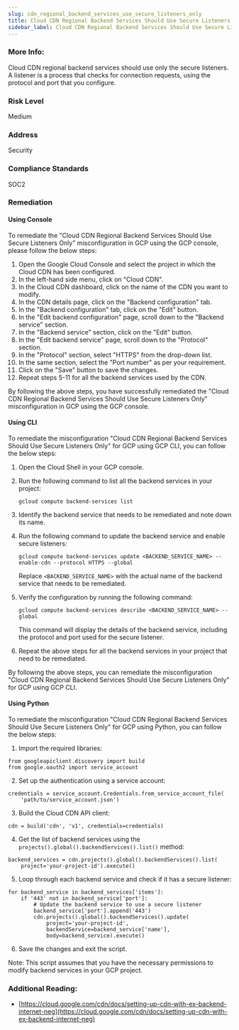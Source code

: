 ```yaml
---
slug: cdn_regional_backend_services_use_secure_listeners_only
title: Cloud CDN Regional Backend Services Should Use Secure Listeners Only
sidebar_label: Cloud CDN Regional Backend Services Should Use Secure Listeners Only
---
```


### More Info:

Cloud CDN regional backend services should use only the secure listeners. A listener is a process that checks for connection requests, using the protocol and port that you configure.

### Risk Level

Medium

### Address

Security

### Compliance Standards

SOC2

### Remediation

#### Using Console

To remediate the "Cloud CDN Regional Backend Services Should Use Secure Listeners Only" misconfiguration in GCP using the GCP console, please follow the below steps:

1. Open the Google Cloud Console and select the project in which the Cloud CDN has been configured.
2. In the left-hand side menu, click on "Cloud CDN".
3. In the Cloud CDN dashboard, click on the name of the CDN you want to modify.
4. In the CDN details page, click on the "Backend configuration" tab.
5. In the "Backend configuration" tab, click on the "Edit" button.
6. In the "Edit backend configuration" page, scroll down to the "Backend service" section.
7. In the "Backend service" section, click on the "Edit" button.
8. In the "Edit backend service" page, scroll down to the "Protocol" section.
9. In the "Protocol" section, select "HTTPS" from the drop-down list.
10. In the same section, select the "Port number" as per your requirement.
11. Click on the "Save" button to save the changes.
12. Repeat steps 5-11 for all the backend services used by the CDN.

By following the above steps, you have successfully remediated the "Cloud CDN Regional Backend Services Should Use Secure Listeners Only" misconfiguration in GCP using the GCP console.

#### Using CLI

To remediate the misconfiguration "Cloud CDN Regional Backend Services Should Use Secure Listeners Only" for GCP using GCP CLI, you can follow the below steps:

1. Open the Cloud Shell in your GCP console.

2. Run the following command to list all the backend services in your project:

   ```
   gcloud compute backend-services list
   ```

3. Identify the backend service that needs to be remediated and note down its name.

4. Run the following command to update the backend service and enable secure listeners:

   ```
   gcloud compute backend-services update <BACKEND_SERVICE_NAME> --enable-cdn --protocol HTTPS --global
   ```

   Replace `<BACKEND_SERVICE_NAME>` with the actual name of the backend service that needs to be remediated.

5. Verify the configuration by running the following command:

   ```
   gcloud compute backend-services describe <BACKEND_SERVICE_NAME> --global
   ```

   This command will display the details of the backend service, including the protocol and port used for the secure listener.

6. Repeat the above steps for all the backend services in your project that need to be remediated.

By following the above steps, you can remediate the misconfiguration "Cloud CDN Regional Backend Services Should Use Secure Listeners Only" for GCP using GCP CLI.

#### Using Python

To remediate the misconfiguration "Cloud CDN Regional Backend Services Should Use Secure Listeners Only" for GCP using Python, you can follow the below steps:

1. Import the required libraries:

```
from googleapiclient.discovery import build
from google.oauth2 import service_account
```

2. Set up the authentication using a service account:

```
credentials = service_account.Credentials.from_service_account_file(
    'path/to/service_account.json')
```

3. Build the Cloud CDN API client:

```
cdn = build('cdn', 'v1', credentials=credentials)
```

4. Get the list of backend services using the `projects().global().backendServices().list()` method:

```
backend_services = cdn.projects().global().backendServices().list(
    project='your-project-id').execute()
```

5. Loop through each backend service and check if it has a secure listener:

```
for backend_service in backend_services['items']:
    if '443' not in backend_service['port']:
        # Update the backend service to use a secure listener
        backend_service['port'].append('443')
        cdn.projects().global().backendServices().update(
            project='your-project-id',
            backendService=backend_service['name'],
            body=backend_service).execute()
```

6. Save the changes and exit the script.

Note: This script assumes that you have the necessary permissions to modify backend services in your GCP project.


### Additional Reading:

- [https://cloud.google.com/cdn/docs/setting-up-cdn-with-ex-backend-internet-neg](https://cloud.google.com/cdn/docs/setting-up-cdn-with-ex-backend-internet-neg) 

